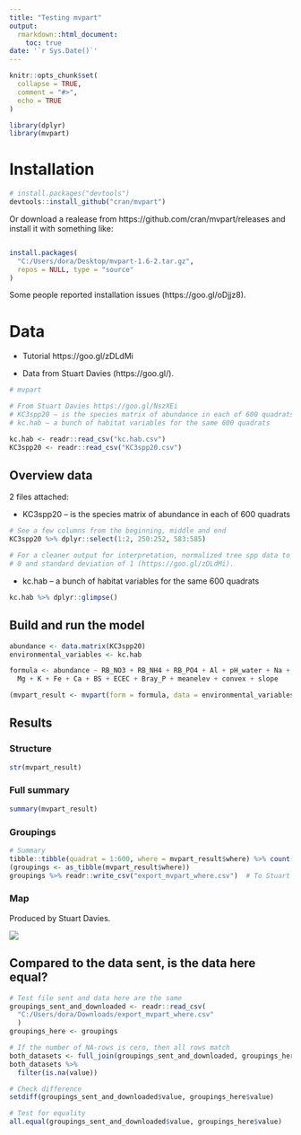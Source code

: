 ```yaml
---
title: "Testing mvpart"
output: 
  rmarkdown::html_document:
    toc: true
date: '`r Sys.Date()`'
---
```


```r
knitr::opts_chunk$set(
  collapse = TRUE,
  comment = "#>",
  echo = TRUE
)
```


```r
library(dplyr)
library(mvpart)
```

# Installation

```R
# install.packages("devtools")
devtools::install_github("cran/mvpart")
```

Or download a realease from https://github.com/cran/mvpart/releases and install it with something like:

```R

install.packages(
  "C:/Users/dora/Desktop/mvpart-1.6-2.tar.gz", 
  repos = NULL, type = "source"
)
```

Some people reported installation issues (https://goo.gl/oDjjz8).



# Data

- Tutorial https://goo.gl/zDLdMi

- Data from Stuart Davies (https://goo.gl/).

```r
# mvpart

# From Stuart Davies https://goo.gl/NszXEi
# KC3spp20 – is the species matrix of abundance in each of 600 quadrats
# kc.hab – a bunch of habitat variables for the same 600 quadrats

kc.hab <- readr::read_csv("kc.hab.csv")
KC3spp20 <- readr::read_csv("KC3spp20.csv")
```


## Overview data

2 files attached:

- KC3spp20 – is the species matrix of abundance in each of 600 quadrats

```r
# See a few columns from the beginning, middle and end
KC3spp20 %>% dplyr::select(1:2, 250:252, 583:585)

# For a cleaner output for interpretation, normalized tree spp data to a mean of
# 0 and standard deviation of 1 (https://goo.gl/zDLdMi).
```

- kc.hab – a bunch of habitat variables for the same 600 quadrats

```r
kc.hab %>% dplyr::glimpse()
```

## Build and run the model

```r
abundance <- data.matrix(KC3spp20)
environmental_variables <- kc.hab

formula <- abundance ~ RB_NO3 + RB_NH4 + RB_PO4 + Al + pH_water + Na + Mn + 
  Mg + K + Fe + Ca + BS + ECEC + Bray_P + meanelev + convex + slope

(mvpart_result <- mvpart(form = formula, data = environmental_variables))
```

## Results

### Structure

```r
str(mvpart_result)
```

### Full summary

```r
summary(mvpart_result)
```

### Groupings

```r
# Summary
tibble::tibble(quadrat = 1:600, where = mvpart_result$where) %>% count(where)
(groupings <- as_tibble(mvpart_result$where))
groupings %>% readr::write_csv("export_mvpart_where.csv")  # To Stuart Davies
```

### Map

Produced by Stuart Davies.

![](Screen Shot 2017-06-21 at 4.49.28 PM.png)

## Compared to the data sent, is the data here equal?

```r
# Test file sent and data here are the same
groupings_sent_and_downloaded <- readr::read_csv(
  "C:/Users/dora/Downloads/export_mvpart_where.csv"
  )
groupings_here <- groupings

# If the number of NA-rows is cero, then all rows match
both_datasets <- full_join(groupings_sent_and_downloaded, groupings_here)
both_datasets %>% 
  filter(is.na(value))

# Check difference
setdiff(groupings_sent_and_downloaded$value, groupings_here$value)

# Test for equality
all.equal(groupings_sent_and_downloaded$value, groupings_here$value)
```




